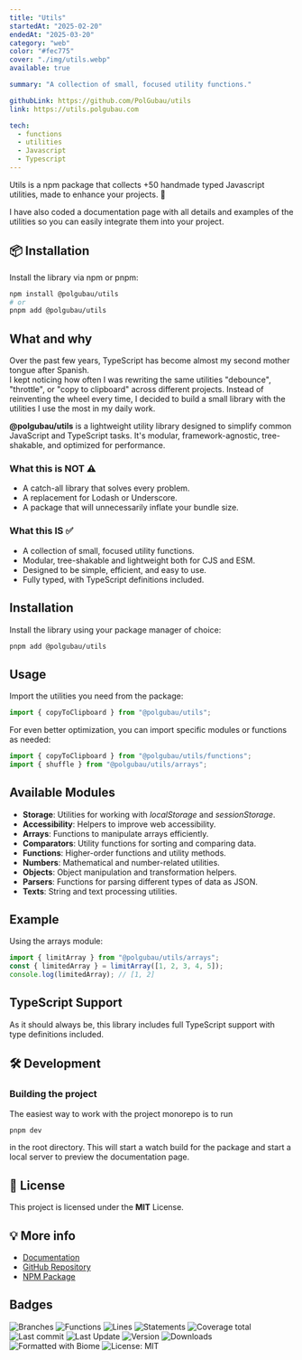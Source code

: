 ```yaml
---
title: "Utils"
startedAt: "2025-02-20"
endedAt: "2025-03-20"
category: "web"
color: "#fec775"
cover: "./img/utils.webp"
available: true

summary: "A collection of small, focused utility functions." 

githubLink: https://github.com/PolGubau/utils
link: https://utils.polgubau.com

tech: 
  - functions
  - utilities 
  - Javascript
  - Typescript
---
```



Utils is a npm package that collects +50 handmade typed Javascript utilities, made to enhance your projects. 🚀  

I have also coded a documentation page with all details and examples of the utilities so you can easily integrate them into your project.

## 📦 Installation

Install the library via npm or pnpm:
  
```sh
npm install @polgubau/utils
# or
pnpm add @polgubau/utils
```


## What and why

Over the past few years, TypeScript has become almost my second mother tongue after Spanish.  
I kept noticing how often I was rewriting the same utilities "debounce", "throttle", or "copy to clipboard" across different projects. Instead of reinventing the wheel every time, I decided to build a small library with the utilities I use the most in my daily work.

**@polgubau/utils** is a lightweight utility library designed to simplify common JavaScript and TypeScript tasks. It's modular, framework-agnostic, tree-shakable, and optimized for performance.

### What this is NOT ⚠️
- A catch-all library that solves every problem.
- A replacement for Lodash or Underscore.
- A package that will unnecessarily inflate your bundle size.

### What this IS ✅
- A collection of small, focused utility functions.
- Modular, tree-shakable and lightweight both for CJS and ESM.
- Designed to be simple, efficient, and easy to use.
- Fully typed, with TypeScript definitions included.

## Installation

Install the library using your package manager of choice:

```sh
pnpm add @polgubau/utils
```

## Usage

Import the utilities you need from the package:

```js
import { copyToClipboard } from "@polgubau/utils";
```

For even better optimization, you can import specific modules or functions as needed:

```js
import { copyToClipboard } from "@polgubau/utils/functions";
import { shuffle } from "@polgubau/utils/arrays";
```

## Available Modules

- **Storage**: Utilities for working with *localStorage* and *sessionStorage*.
- **Accessibility**: Helpers to improve web accessibility.
- **Arrays**: Functions to manipulate arrays efficiently.
- **Comparators**: Utility functions for sorting and comparing data.
- **Functions**: Higher-order functions and utility methods.
- **Numbers**: Mathematical and number-related utilities.
- **Objects**: Object manipulation and transformation helpers.
- **Parsers**: Functions for parsing different types of data as JSON.
- **Texts**: String and text processing utilities.

## Example

Using the arrays module:

```js
import { limitArray } from "@polgubau/utils/arrays"; 
const { limitedArray } = limitArray([1, 2, 3, 4, 5]); 
console.log(limitedArray); // [1, 2]
```

## TypeScript Support

As it should always be, this library includes full TypeScript support with type definitions included.



## 🛠 Development

### Building the project

The easiest way to work with the project monorepo is to run

```sh
pnpm dev
```
in the root directory. This will start a watch build for the package and start a local server to preview the documentation page.

## 📜 License

This project is licensed under the **MIT** License.  

## 💡 More info

- [Documentation](https://utils.polgubau.com)
- [GitHub Repository](https://github.com/polgubau/utils)
- [NPM Package](https://www.npmjs.com/package/@polgubau/utils)


## Badges
 
<nav className="flex items-center gap-4 flex-wrap">
<Image src="https://raw.githubusercontent.com/PolGubau/utils/4dfcb7508db2c298447567148df2440cd6e813b6/badges/packages/utils/coverage-branches.svg" alt="Branches" width={100} height={20} className="h-5" />

<Image src="https://raw.githubusercontent.com/PolGubau/utils/4dfcb7508db2c298447567148df2440cd6e813b6/badges/packages/utils/coverage-functions.svg" alt="Functions" width={100} height={20} className="h-5" />
<Image src="https://raw.githubusercontent.com/PolGubau/utils/4dfcb7508db2c298447567148df2440cd6e813b6/badges/packages/utils/coverage-lines.svg" alt="Lines" width={100} height={20} className="h-5" />
<Image src="https://raw.githubusercontent.com/PolGubau/utils/4dfcb7508db2c298447567148df2440cd6e813b6/badges/packages/utils/coverage-statements.svg" alt="Statements" width={100} height={20} className="h-5" />

<Image src="https://raw.githubusercontent.com/PolGubau/utils/4dfcb7508db2c298447567148df2440cd6e813b6/badges/packages/utils/coverage-total.svg" alt="Coverage total" width={80} height={20} className="h-5" />

<Image src="https://img.shields.io/github/last-commit/PolGubau/utils?logo=git" alt="Last commit" width={100} height={20} className="h-5" />

<Image src="https://img.shields.io/npm/last-update/%40polgubau%2Futils?logo=npm&label=last%20update" alt="Last Update" width={130} height={20} className="h-5" />

<Image src="https://img.shields.io/npm/v/%40polgubau%2Futils?logo=npm&label=version" alt="Version" width={100} height={20} className="h-5" />

<Image src="https://img.shields.io/npm/dt/%40polgubau%2Futils?logo=npm&label=downloads" alt="Downloads" width={120} height={20} className="h-5" />

<Image src="https://img.shields.io/badge/Formatted_with-Biome-60a5fa?style=flat&logo=biome" alt="Formatted with Biome" width={130} height={20} className="h-5" />

<Image src="https://img.shields.io/badge/License-MIT-60a5fa?style=flat" alt="License: MIT" width={90} height={20} className="h-5" />
</nav>